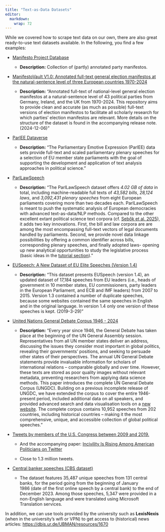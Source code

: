 ```yaml
---
title: "Text-as-Data Datasets"
editor: 
  markdown: 
    wrap: 72
---
```


While we covered how to scrape text data on our own, there are also
great ready-to-use text datasets available. In the following, you find a
few examples:

-   [Manifesto Project Database](https://manifesto-project.wzb.eu/)

    -   **Description:** Collection of (partly) annotated party
        manifestos.

-   [ManifestoVault V1.0: Annotated full-text general election
    manifestos at the natural-sentence level of three European countries
    1970-2024](https://dataverse.nl/dataset.xhtml?persistentId=doi:10.34894/VKQSPO)

    -   **Description:** "Annotated full-text of national-level general
        election manifestos at a natural-sentence level of 43 political
        parties from Germany, Ireland, and the UK from 1970-2024. This
        repository aims to provide clean and accurate (as much as
        possible) full-text versions of election manifestos to
        facilitate all scholarly research for which parties’ election
        manifestos are relevant. More details on the structure of the
        dataset is found in the accompanying release note. (2024-12-06)"

<!-- -->

-   [ParlEE Dataverse](https://dataverse.harvard.edu/dataverse/ParlEE)

    -   **Description:** "The Parliamentary Emotive Expression (ParlEE)
        data sets provide full-text and scaled parliamentary plenary
        speeches for a selection of EU member state parliaments with the
        goal of supporting the development and application of text
        analysis approaches in political science."

-   [ParlLawSpeech](https://parllawspeech.org/data/)

    -   **Description:** "The ParlLawSpeech dataset offers *4.02 GB of
        data* in total, including machine-readable full texts of *43,582
        bills*, *28,124 laws*, and *3,092,431 plenary speeches* from
        eight European parliaments covering more than two decades each.
        ParlLawSpeech is meant to push the systematic analysis of
        European democracies with advanced text-as-data/NLP methods.
        Compared to the other excellent extant political science text
        corpora (cf. [Sebők et al.
        2025](https://doi.org/10.1177/01925121231199904)), it adds two
        key innovations. First, the bill and law corpora are are among
        the most encompassing full-text vectors of legal documents
        handled by parliaments. Second, we provide novel data linkage
        possibilities by offering a common identifier across bills,
        corresponding plenary speeches, and finally adopted laws-
        opening up new analytical opportunities to study the legislative
        process (basic ideas in the [tutorial
        section](https://parllawspeech.org/tutorials/))."

-   [EUSpeech: A New Dataset of EU Elite Speeches (Version
    1.4)](https://dataverse.harvard.edu/dataset.xhtml?persistentId=doi:10.7910/DVN/GKABNU)

    -   **Description:** "This dataset presents EUSpeech (version 1.4),
        an updated dataset of 17,184 speeches from EU leaders (i.e.,
        heads of government in 10 member states, EU commissioners, party
        leaders in the European Parliament, and ECB and IMF leaders)
        from 2007 to 2015. Version 1.3 contained a number of duplicate
        speeches, because some websites contained the same speeches in
        English and in the original language. In version 1.4 only one
        version of these speeches is kept. (2019-3-29)"

<!-- -->

-   [United Nations General Debate Corpus 1946 -
    2024](https://dataverse.harvard.edu/dataset.xhtml?persistentId=doi:10.7910/DVN/0TJX8Y)

    -   **Description:** "Every year since 1946, the General Debate has
        taken place at the beginning of the UN General Assembly session.
        Representatives from all UN member states deliver an address,
        discussing the issues they consider most important in global
        politics, revealing their governments’ positions, and seeking to
        persuade other states of their perspectives. The annual UN
        General Debate statements provide invaluable information for
        scholars of international relations – comparable globally and
        over time. However, these texts are stored as poor quality
        images without relevant metadata, preventing researchers from
        applying data science methods. This paper introduces the
        complete UN General Debate Corpus (UNGDC). Building on a
        previous incomplete release of UNGDC, we have extended the
        corpus to cover the entire 1946-present period, included
        additional data on all speakers, and provided advanced search
        and data visualisation tools on a [new
        website](https://www.ungdc.bham.ac.uk/). The complete corpus
        contains 10,952 speeches from 202 countries, including
        historical countries – making it the most comprehensive, unique,
        and accessible collection of global political speeches."

-   [Tweets by members of the U.S. Congress between 2009 and
    2019.](https://osf.io/pvb6d)

    -   And the accompanying paper: [Incivility Is Rising Among American
        Politicians on
        Twitter](https://journals.sagepub.com/doi/10.1177/19485506221083811)

    -   Close to 1.3 million tweets.

-   [Central banker speeches (CBS dataset)](https://cbspeeches.com/)

    -   The dataset features 35,487 unique speeches from 131 central
        banks, for the period going from the beginning of January
        1986 (date of the first online speech by a central bank) to the
        end of December 2023. Among those speeches, 5,347 were provided
        in a non-English language and were translated using Microsoft
        Translation services.

In addition, we can use tools provided by the university such as
**LexisNexis** (when in the university's wifi or VPN) to get access to
(historical) news articles: <https://dbis.ur.de/UBMAN/resources/1670>
